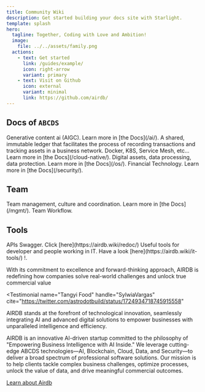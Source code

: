 ```yaml
---
title: Community Wiki
description: Get started building your docs site with Starlight.
template: splash
hero:
  tagline: Together, Coding with Love and Ambition!
  image:
    file: ../../assets/family.png
  actions:
    - text: Get started
      link: /guides/example/
      icon: right-arrow
      variant: primary
    - text: Visit on Github
      icon: external
      variant: minimal
      link: https://github.com/airdb/
---
```



## Docs of `ABCDS`

<CardGrid stagger>
  <Card title="AI" icon="add-document">
    Generative content ai (AIGC). Learn more in [the Docs](/ai/).
  </Card>
  <Card title="Blockchain" icon="add-document">
   A shared, immutable ledger that facilitates the process of recording transactions and tracking assets in a business network.
  </Card>
  <Card title="Cloud Native" icon="pencil">
    Docker, K8S, Service Mesh, etc... Learn more in [the Docs](/cloud-native/).
  </Card>
  <Card title="BigData" icon="setting">
    Digital assets, data processing, data protection. Learn more in [the
    Docs](/os/).
  </Card>
  <Card title="Security" icon="setting">
    Financial Technology. Learn more in [the Docs](/security/).
  </Card>

</CardGrid>

## Team

<CardGrid stagger>
  <Card title="team mgmt" icon="moon">
    Team management, culture and coordination. Learn more in [the Docs](/mgmt/).
  </Card>
  <Card title="Workflow" icon="moon">
    Team Workflow.
  </Card>
</CardGrid>

## Tools

<CardGrid stagger>
  <Card title="Redoc" icon="pencil">
    APIs Swagger. Click [here](https://airdb.wiki/redoc/)
  </Card>
  <Card title="It-Tools" icon="pencil">
    Useful tools for developer and people working in IT. Have a look
    [here](https://airdb.wiki/it-tools/) !.
  </Card>
</CardGrid>

<TestimonialGrid title="What people are saying">
  <Testimonial
    name="bao bei hui jia"
    handle="rachelnabors"
    cite="https://twitter.com/astrodotbuild/status/1724934718745915558"
  >

With its commitment to excellence and forward-thinking approach, AIRDB is redefining how companies solve real-world challenges and unlock true commercial value

  </Testimonial>

  <Testimonial
    name="Tangyi Food"
    handle="SylwiaVargas"
    cite="https://twitter.com/astrodotbuild/status/1724934718745915558"
  >

AIRDB stands at the forefront of technological innovation, seamlessly integrating AI and advanced digital solutions to empower businesses with unparalleled intelligence and efficiency.

  </Testimonial>

</TestimonialGrid>

<AboutAstro title="Brought Values to You">
AIRDB is an innovative AI-driven startup committed to the philosophy of "Empowering Business Intelligence with AI Inside." 
We leverage cutting-edge ABCDS technologies—AI, Blockchain, Cloud, Data, and Security—to deliver a broad spectrum of professional software solutions. 
Our mission is to help clients tackle complex business challenges, optimize processes, unlock the value of data, and drive meaningful commercial outcomes.

[Learn about Airdb](https://github.com/airdb/)

</AboutAstro>
